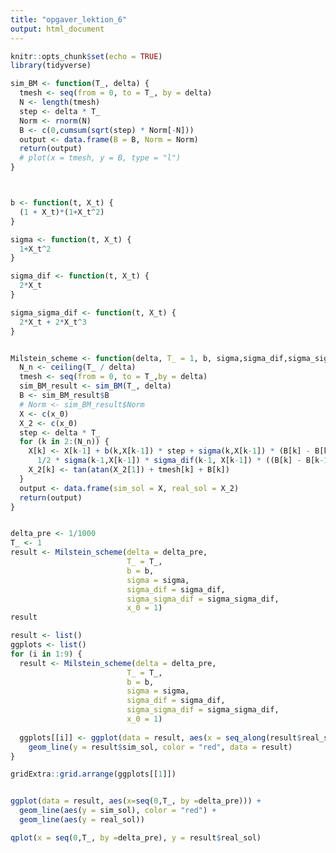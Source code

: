 ```yaml
---
title: "opgaver_lektion_6"
output: html_document
---
```


```r
knitr::opts_chunk$set(echo = TRUE)
library(tidyverse)

```



```r


sim_BM <- function(T_, delta) {
  tmesh <- seq(from = 0, to = T_, by = delta)
  N <- length(tmesh)
  step <- delta * T_
  Norm <- rnorm(N)
  B <- c(0,cumsum(sqrt(step) * Norm[-N]))
  output <- data.frame(B = B, Norm = Norm)
  return(output)
  # plot(x = tmesh, y = B, type = "l")
}



b <- function(t, X_t) {
  (1 + X_t)*(1+X_t^2)
}

sigma <- function(t, X_t) {
  1+X_t^2
}

sigma_dif <- function(t, X_t) {
  2*X_t
}

sigma_sigma_dif <- function(t, X_t) {
  2*X_t + 2*X_t^3
}


Milstein_scheme <- function(delta, T_ = 1, b, sigma,sigma_dif,sigma_sigma_dif, x_0 = 0) {
  N_n <- ceiling(T_ / delta)
  tmesh <- seq(from = 0, to = T_,by = delta)
  sim_BM_result <- sim_BM(T_, delta)
  B <- sim_BM_result$B
  # Norm <- sim_BM_result$Norm
  X <- c(x_0)
  X_2 <- c(x_0)
  step <- delta * T_
  for (k in 2:(N_n)) {
    X[k] <- X[k-1] + b(k,X[k-1]) * step + sigma(k,X[k-1]) * (B[k] - B[k-1]) +
      1/2 * sigma(k-1,X[k-1]) * sigma_dif(k-1, X[k-1]) * ((B[k] - B[k-1])^2 - step)
    X_2[k] <- tan(atan(X_2[1]) + tmesh[k] + B[k])
  }
  output <- data.frame(sim_sol = X, real_sol = X_2)
  return(output)
}


delta_pre <- 1/1000
T_ <- 1
result <- Milstein_scheme(delta = delta_pre,
                          T_ = T_,
                          b = b,
                          sigma = sigma,
                          sigma_dif = sigma_dif,
                          sigma_sigma_dif = sigma_sigma_dif,
                          x_0 = 1)
result

result <- list()
ggplots <- list()
for (i in 1:9) {
  result <- Milstein_scheme(delta = delta_pre,
                          T_ = T_,
                          b = b,
                          sigma = sigma,
                          sigma_dif = sigma_dif,
                          sigma_sigma_dif = sigma_sigma_dif,
                          x_0 = 1)
  
  ggplots[[i]] <- ggplot(data = result, aes(x = seq_along(result$real_sol))) + geom_line(y = result$real_sol, data = result) + 
    geom_line(y = result$sim_sol, color = "red", data = result)
}

gridExtra::grid.arrange(ggplots[[1]])


ggplot(data = result, aes(x=seq(0,T_, by =delta_pre))) +
  geom_line(aes(y = sim_sol), color = "red") +
  geom_line(aes(y = real_sol))

qplot(x = seq(0,T_, by =delta_pre), y = result$real_sol)


```

